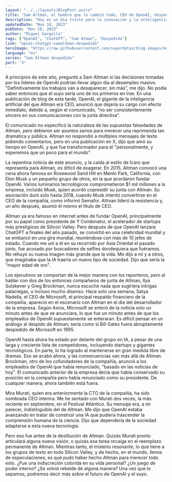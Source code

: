 ```yaml
---
layout: "../../layouts/BlogPost.astro"
title: "Sam Altman, el hombre que lo cambió todo, CEO de OpenAI, despedido por la junta directiva"
description: "Hoy es un día triste para la innovación y la inteligencia artificial. Sam Altman, el hombre que lo cambió todo, CEO de OpenAI, despedido por la junta directiva."
updatedDate: "Nov 18, 2023"
pubDate: "Nov 18, 2023"
author: "Miguel Gargallo"
tags: ["OpenAI", "ChatGPT", "Sam Atman", "Despedido"]
link: "opnai-chatgpt-samaltman-despedido"
heroImage: "https://raw.githubusercontent.com/superdatas/blog-images/main/openai-chatgpt-samaltman-despedido.png"
language: "es"
series: "Sam Altman despedido"
part: "3"
---
```


A principios de este año, pregunté a Sam Altman si las decisiones tomadas por los líderes de OpenAI podrían llevar algún día al desempleo masivo. "Definitivamente los trabajos van a desaparecer, sin más", me dijo. No podía saber entonces que el suyo sería uno de los primeros en irse. En una publicación de blog de esta tarde, OpenAI, el gigante de la inteligencia artificial del que Altman era CEO, anunció que dejaría su cargo con efecto inmediato, debido a, según el comunicado, "no ser consistentemente sincero en sus comunicaciones con la junta directiva".

El comunicado no especificó la naturaleza de las supuestas falsedades de Altman, pero debieron ser asuntos serios para merecer una reprimenda tan dramática y pública. Altman no respondió a múltiples mensajes de texto pidiendo comentarios, pero en una publicación en X, dijo que amó su tiempo en OpenAI, y que fue transformador para él "personalmente, y esperemos que un poco para el mundo".

La repentina noticia de este anuncio, y la caída al estilo de Ícaro que representa para Altman, es difícil de exagerar. En 2015, Altman convocó una cena ahora famosa en Rosewood Sand Hill en Menlo Park, California, con Elon Musk y un pequeño grupo de otros, en la que acordaron fundar OpenAI. Varios luminarios tecnológicos comprometieron $1 mil millones a la empresa, incluido Musk, quien acordó copresidir su junta con Altman. Su asociación duró solo hasta 2018, cuando Musk intentó convertirse en el CEO de la compañía, como informó Semafor. Altman lideró la resistencia y, un año después, asumió él mismo el título de CEO.

Altman ya era famoso en internet antes de fundar OpenAI, principalmente por su papel como presidente de Y Combinator, el acelerador de startups más prestigioso de Silicon Valley. Pero después de que OpenAI lanzara ChatGPT a finales del año pasado, se convirtió en una celebridad mundial y se embarcó en una gira mundial, reuniéndose con más de 10 jefes de estado. Cuando me uní a él en su recorrido por Asia Oriental el pasado junio, fue acosado por buscadores de selfies dondequiera que fuéramos. No rehuyó su nueva imagen más grande que la vida. Me dijo a mí y a otros, que imaginaba que la IA traería un nuevo tipo de sociedad. Dijo que sería la "mayor edad de oro".

Los ejecutivos se comportan de la mejor manera con los reporteros, pero al hablar con dos de los entonces compañeros de junta de Altman, Ilya Sutskever y Greg Brockman, nunca escuché nada que sugiriera intrigas palaciegas, o incluso mucho disenso. Hace solo una semana, Satya Nadella, el CEO de Microsoft, el principal respaldo financiero de la compañía, apareció en el escenario con Altman en el día del desarrollador de la empresa. Según Axios, Microsoft se enteró de la noticia solo un minuto antes de que se anunciara, lo que fue un minuto antes de que los empleados de OpenAI supuestamente se enteraran. Es difícil pensar en un análogo al despido de Altman; sería como si Bill Gates fuera abruptamente despedido de Microsoft en 1995.

OpenAI hasta ahora ha estado por delante del grupo en IA, a pesar de una larga y creciente lista de competidores, incluyendo startups y gigantes tecnológicos. En parte, lo ha logrado al mantenerse en gran medida libre de dramas. Eso se acabó ahora, y las consecuencias van más allá de Altman. Brockman, otro de los cofundadores de la compañía, anunció a los empleados de OpenAI que había renunciado, "basado en las noticias de hoy". El comunicado anterior de la empresa decía que había conservado su posición en la compañía pero había renunciado como su presidente. De cualquier manera, ahora también está fuera.

Mira Murati, quien era anteriormente la CTO de la compañía, ha sido nombrada CEO interina. Me he sentado con Murati dos veces, la más reciente en septiembre, en el Festival Atlántico. Su mensaje era, a mi parecer, indistinguible del de Altman. Me dijo que OpenAI estaba avanzando en tratar de construir una IA que pudiera trascender la comprensión humana de la ciencia. Dijo que dependería de la sociedad adaptarse a esta nueva tecnología.

Pero eso fue antes de la destitución de Altman. Quizás Murati pronto articulará alguna nueva visión, o quizás esa tarea recaiga en el reemplazo permanente de Altman. Mientras tanto, el misterio resonante, lo que tiene a los grupos de texto en todo Silicon Valley, y de hecho, en el mundo, llenos de especulaciones, es qué pudo haber hecho Altman para merecer todo esto. ¿Fue una indiscreción colorida en su vida personal? ¿Un juego de poder interno? ¿Se volvió rebelde de alguna manera? Una vez que lo sepamos, podremos decir más sobre el futuro de OpenAI y el suyo.
